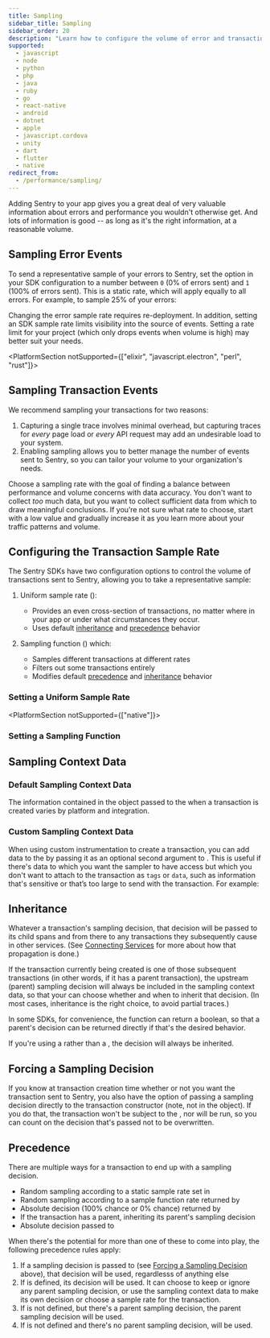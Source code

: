 ```yaml
---
title: Sampling
sidebar_title: Sampling
sidebar_order: 20
description: "Learn how to configure the volume of error and transaction events sent to Sentry."
supported:
  - javascript
  - node
  - python
  - php
  - java
  - ruby
  - go
  - react-native
  - android
  - dotnet
  - apple
  - javascript.cordova
  - unity
  - dart
  - flutter
  - native
redirect_from:
  - /performance/sampling/
---
```


Adding Sentry to your app gives you a great deal of very valuable information about errors and performance you wouldn't otherwise get. And lots of information is good -- as long as it's the right information, at a reasonable volume.

## Sampling Error Events

To send a representative sample of your errors to Sentry, set the <PlatformIdentifier name="sample-rate" /> option in your SDK configuration to a number between `0` (0% of errors sent) and `1` (100% of errors sent). This is a static rate, which will apply equally to all errors. For example, to sample 25% of your errors:

<PlatformContent includePath="configuration/sample-rate" />

<Note>

Changing the error sample rate requires re-deployment. In addition, setting an SDK sample rate limits visibility into the source of events. Setting a rate limit for your project (which only drops events when volume is high) may better suit your needs.

</Note>

<PlatformSection notSupported={["elixir", "javascript.electron", "perl", "rust"]}>

## Sampling Transaction Events

We recommend sampling your transactions for two reasons:

1. Capturing a single trace involves minimal overhead, but capturing traces for _every_ page load or _every_ API request may add an undesirable load to your system.
2. Enabling sampling allows you to better manage the number of events sent to Sentry, so you can tailor your volume to your organization's needs.

Choose a sampling rate with the goal of finding a balance between performance and volume concerns with data accuracy. You don't want to collect *too* much data, but you want to collect sufficient data from which to draw meaningful conclusions. If you’re not sure what rate to choose, start with a low value and gradually increase it as you learn more about your traffic patterns and volume.

## Configuring the Transaction Sample Rate

The Sentry SDKs have two configuration options to control the volume of transactions sent to Sentry, allowing you to take a representative sample:

1. Uniform sample rate (<PlatformIdentifier name="traces-sample-rate" />):

   - Provides an even cross-section of transactions, no matter where in your app or under what circumstances they occur.
   - Uses default [inheritance](#inheritance) and [precedence](#precedence) behavior

2. Sampling function (<PlatformIdentifier name="traces-sampler" />) which:
   - Samples different transactions at different rates
   - <PlatformLink to="/configuration/filtering/">Filters</PlatformLink> out some transactions entirely
   - Modifies default [precedence](#precedence) and [inheritance](#inheritance) behavior

### Setting a Uniform Sample Rate

<!-- TODO: once PlatformInline is a thing, the text from this include can move back here (the only difference is `Sentry`.init()`) -->
<PlatformContent includePath="performance/uniform-sample-rate" />

<PlatformSection notSupported={["native"]}>

### Setting a Sampling Function

<!-- TODO: Once PlatformInline is a thing, this sampling function intro can be turned back into real text -->
<PlatformContent includePath="performance/sampling-function-intro" />

## Sampling Context Data

### Default Sampling Context Data

The information contained in the <PlatformIdentifier name="sampling-context" /> object passed to the <PlatformIdentifier name="traces-sampler" /> when a transaction is created varies by platform and integration.

<PlatformContent includePath="performance/default-sampling-context" />

### Custom Sampling Context Data

When using custom instrumentation to create a transaction, you can add data to the <PlatformIdentifier name="sampling-context" /> by passing it as an optional second argument to <PlatformIdentifier name="start-transaction" />. This is useful if there's data to which you want the sampler to have access but which you don't want to attach to the transaction as `tags` or `data`, such as information that's sensitive or that’s too large to send with the transaction. For example:

<PlatformContent includePath="performance/custom-sampling-context" />

</PlatformSection>

## Inheritance

<!-- TODO: the link in the paragraph below is intentionally hard-coded to point at JS, since for now that's where the information lives -->

Whatever a transaction's sampling decision, that decision will be passed to its child spans and from there to any transactions they subsequently cause in other services. (See [Connecting Services](/platforms/javascript/performance/) for more about how that propagation is done.)

If the transaction currently being created is one of those subsequent transactions (in other words, if it has a parent transaction), the upstream (parent) sampling decision will always be included in the sampling context data, so that your <PlatformIdentifier name="traces-sampler" /> can choose whether and when to inherit that decision. (In most cases, inheritance is the right choice, to avoid partial traces.)

In some SDKs, for convenience, the <PlatformIdentifier name="traces-sampler" /> function can return a boolean, so that a parent's decision can be returned directly if that's the desired behavior.

<PlatformContent includePath="performance/always-inherit-sampling-decision" />

If you're using a <PlatformIdentifier name="traces-sample-rate" /> rather than a <PlatformIdentifier name="traces-sampler" />, the decision will always be inherited.

## Forcing a Sampling Decision

If you know at transaction creation time whether or not you want the transaction sent to Sentry, you also have the option of passing a sampling decision directly to the transaction constructor (note, not in the <PlatformIdentifier name="custom-sampling-context" /> object). If you do that, the transaction won't be subject to the <PlatformIdentifier name="traces-sample-rate" />, nor will <PlatformIdentifier name="traces-sampler" /> be run, so you can count on the decision that's passed not to be overwritten.

<PlatformContent includePath="performance/force-sampling-decision" />

## Precedence

There are multiple ways for a transaction to end up with a sampling decision.

- Random sampling according to a static sample rate set in <PlatformIdentifier name="traces-sample-rate" />
- Random sampling according to a sample function rate returned by <PlatformIdentifier name="traces-sampler" />
- Absolute decision (100% chance or 0% chance) returned by <PlatformIdentifier name="traces-sampler" />
- If the transaction has a parent, inheriting its parent's sampling decision
- Absolute decision passed to <PlatformIdentifier name="start-transaction" />

When there's the potential for more than one of these to come into play, the following precedence rules apply:

1. If a sampling decision is passed to <PlatformIdentifier name="start-transaction" /> (see [Forcing a Sampling Decision](#forcing-a-sampling-decision) above), that decision will be used, regardlesss of anything else
2. If <PlatformIdentifier name="traces-sampler" /> is defined, its decision will be used. It can choose to keep or ignore any parent sampling decision, or use the sampling context data to make its own decision or choose a sample rate for the transaction.
3. If <PlatformIdentifier name="traces-sampler" /> is not defined, but there's a parent sampling decision, the parent sampling decision will be used.
4. If <PlatformIdentifier name="traces-sampler" /> is not defined and there's no parent sampling decision, <PlatformIdentifier name="traces-sample-rate" /> will be used.

</PlatformSection>
